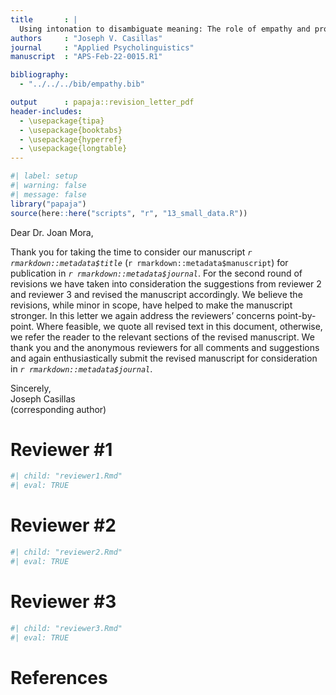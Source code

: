 ```yaml
---
title       : |
  Using intonation to disambiguate meaning: The role of empathy and proficiency in L2 perceptual development
authors     : "Joseph V. Casillas"
journal     : "Applied Psycholinguistics"
manuscript  : "APS-Feb-22-0015.R1"

bibliography: 
  - "../../../bib/empathy.bib"

output      : papaja::revision_letter_pdf
header-includes:
  - \usepackage{tipa}
  - \usepackage{booktabs}
  - \usepackage{hyperref}
  - \usepackage{longtable}
---
```


```r
#| label: setup
#| warning: false
#| message: false
library("papaja")
source(here::here("scripts", "r", "13_small_data.R"))
```

Dear Dr. Joan Mora, 


Thank you for taking the time to consider our manuscript _`r rmarkdown::metadata$title`_ (`r rmarkdown::metadata$manuscript`) for publication in _`r rmarkdown::metadata$journal`_. 
For the second round of revisions we have taken into consideration the suggestions from reviewer 2 and reviewer 3 and revised the manuscript accordingly. 
We believe the revisions, while minor in scope, have helped to make the manuscript stronger. 
In this letter we again address the reviewers' concerns point-by-point. 
Where feasible, we quote all revised text in this document, otherwise, we refer the reader to the relevant sections of the revised manuscript. 
We thank you and the anonymous reviewers for all comments and suggestions and again enthusiastically submit the revised manuscript for consideration in _`r rmarkdown::metadata$journal`_.


Sincerely,  
Joseph Casillas  
(corresponding author)

\clearpage

# Reviewer \#1

```r
#| child: "reviewer1.Rmd"
#| eval: TRUE
```

# Reviewer \#2

```r
#| child: "reviewer2.Rmd"
#| eval: TRUE
```

\clearpage

# Reviewer \#3

```r
#| child: "reviewer3.Rmd"
#| eval: TRUE
```

\newpage


# References

::: {#refs custom-style="Bibliography"}
:::
